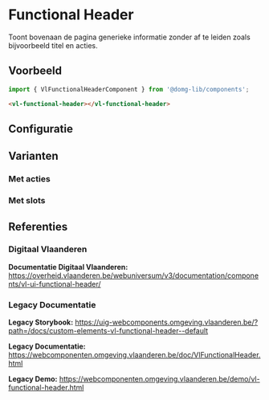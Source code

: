 
# Functional Header

Toont bovenaan de pagina generieke informatie zonder af te leiden zoals bijvoorbeeld titel en acties.

## Voorbeeld

```js
import { VlFunctionalHeaderComponent } from '@domg-lib/components';
```

```html
<vl-functional-header></vl-functional-header>
```

<DocsStory id="components-functional-header--functional-header-default" />

## Configuratie

<ArgsTable story={PRIMARY_STORY} />

## Varianten

### Met acties

<DocsStory id="components-functional-header--functional-header-actions" />

### Met slots

<DocsStory id="components-functional-header--functional-header-slots" />

## Referenties

### Digitaal Vlaanderen

**Documentatie Digitaal Vlaanderen:** https://overheid.vlaanderen.be/webuniversum/v3/documentation/components/vl-ui-functional-header/

### Legacy Documentatie

**Legacy Storybook:** https://uig-webcomponents.omgeving.vlaanderen.be/?path=/docs/custom-elements-vl-functional-header--default

**Legacy Documentatie:** https://webcomponenten.omgeving.vlaanderen.be/doc/VlFunctionalHeader.html

**Legacy Demo:** https://webcomponenten.omgeving.vlaanderen.be/demo/vl-functional-header.html
